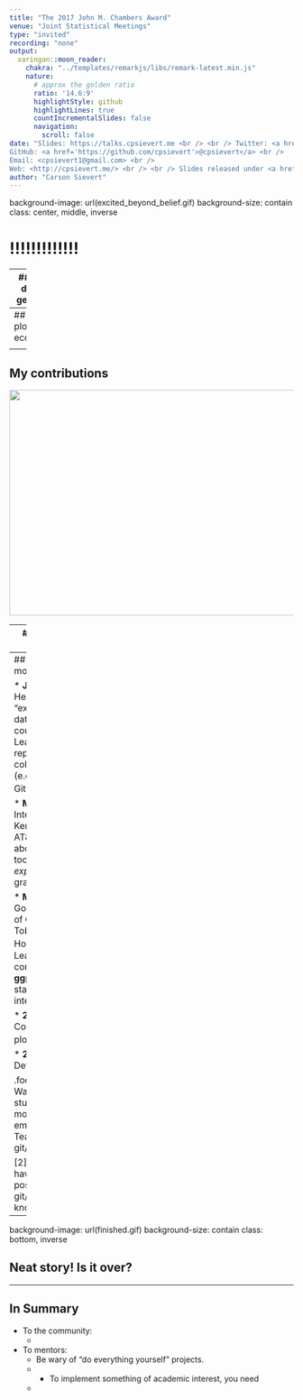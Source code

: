 ```yaml
---
title: "The 2017 John M. Chambers Award"
venue: "Joint Statistical Meetings"
type: "invited"
recording: "none"
output:
  xaringan::moon_reader:
    chakra: "../templates/remarkjs/libs/remark-latest.min.js"
    nature:
      # approx the golden ratio
      ratio: '14.6:9'
      highlightStyle: github
      highlightLines: true
      countIncrementalSlides: false
      navigation:
        scroll: false
date: "Slides: https://talks.cpsievert.me <br /> <br /> Twitter: <a href='https://twitter.com/cpsievert'>@cpsievert</a> <br />
GitHub: <a href='https://github.com/cpsievert'>@cpsievert</a> <br />
Email: <cpsievert1@gmail.com> <br />
Web: <http://cpsievert.me/> <br /> <br /> Slides released under <a href='https://github.com/cpsievert/talks/blob/gh-pages/LICENSE'>Creative Commons</a>"
author: "Carson Sievert"
---
```

background-image: url(excited_beyond_belief.gif)
background-size: contain
class: center, middle, inverse

# !!!!!!!!!!!!!

---
## What did I do get here?

<div align="center">
  <img src="plotly4R.gif" width="800" height="500" />
</div>

---
## The plotly ecosystem

<div align="center">
  <img src="plotly-org.svg" width="700" height="400" />
</div>


---
## My contributions

<div align="center">
  <img src="contributions.png" width="700" height="400" />
</div>


<!--
## Why am I here?

* My contributions to R package __plotly__.
    * Maintainer since Dec 2015.
    * Implemented a [linked views framework](http://plotly-book.cpsievert.me/linking-views-without-shiny.html), [animation API](http://plotly-book.cpsievert.me/key-frame-animations.html), the `plot_ly()` interface, improved `ggplotly()`.
-->
    
---
## How did I get here?

<div align="center">
  <img src="headshots.png" width="700" height="500" />
</div>

---
## Key moments/people

* __Jan 2012:__ Heike & Di's "experimental" data science course
    * Learned about reproducibility & collaboration (e.g., knitr, git, GitHub)<sup>1</sup>
    
* __May 2013:__ Internship with Kenny Shirley at AT&T
    * Learned about lack of tools for _exploratory_ web graphics.
    
* __May 2014:__ Google Summer of Code with Toby Dylan Hocking<sup>2</sup>
    * Learned about converting __ggplot2__ from static to interactive.

* __2015:__ Consultant for plotly<sup>2</sup>
    * 

* __2017:__ Defended PhD. 

.footnote[ 
[1]: Want your students to be more employable? Teach them git/GitHub!!!

[2]: Wouldn't have been possible without git/GitHub knowledge!
]



---
background-image: url(finished.gif)
background-size: contain
class: bottom, inverse

## Neat story! Is it over?


---
## In Summary


* To the community:
    * 

* To mentors:
    * Be wary of "do everything yourself" projects.
    * 
      * To implement something of academic interest, you need 
    * 

